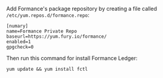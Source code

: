 Add Formance's package repository by creating a file called `/etc/yum.repos.d/formance.repo`:

```shell title="/etc/yum.repos.d/formance.repo"
[numary]
name=Formance Private Repo
baseurl=https://yum.fury.io/formance/
enabled=1
gpgcheck=0
```

Then run this command for install Formance Ledger:

```shell
yum update && yum install fctl
```
